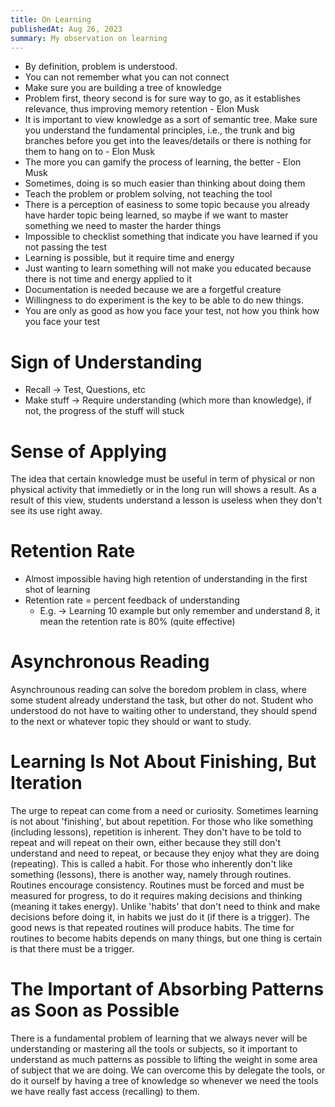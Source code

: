 ```yaml
---
title: On Learning
publishedAt: Aug 26, 2023
summary: My observation on learning
---
```


- By definition, problem is understood.
- You can not remember what you can not connect
- Make sure you are building a tree of knowledge
- Problem first, theory second is for sure way to go, as it establishes relevance, thus improving memory retention - Elon Musk
- It is important to view knowledge as a sort of semantic tree. Make sure you understand the fundamental principles, i.e., the trunk and big branches before you get into the leaves/details or there is nothing for them to hang on to - Elon Musk
- The more you can gamify the process of learning, the better - Elon Musk
- Sometimes, doing is so much easier than thinking about doing them
- Teach the problem or problem solving, not teaching the tool
- There is a perception of easiness to some topic because you already have harder topic being learned, so maybe if we want to master something we need to master the harder things
- Impossible to checklist something that indicate you have learned if you not passing the test
- Learning is possible, but it require time and energy
- Just wanting to learn something will not make you educated because there is not time and energy applied to it
- Documentation is needed because we are a forgetful creature
- Willingness to do experiment is the key to be able to do new things.
- You are only as good as how you face your test, not how you think how you face your test

# Sign of Understanding

- Recall → Test, Questions, etc
- Make stuff → Require understanding (which more than knowledge), if not, the progress of the stuff will stuck

# Sense of Applying

The idea that certain knowledge must be useful in term of physical or non physical activity that immedietly or in the long run will shows a result. As a result of this view, students understand a lesson is useless when they don't see its use right away.

# Retention Rate

- Almost impossible having high retention of understanding in the first shot of learning
- Retention rate = percent feedback of understanding
  - E.g. → Learning 10 example but only remember and understand 8, it mean the retention rate is 80% (quite effective)

# **Asynchronous Reading**

Asynchrounous reading can solve the boredom problem in class, where some student already understand the task, but other do not. Student who understood do not have to waiting other to understand, they should spend to the next or whatever topic they should or want to study.

# Learning Is Not About Finishing, But Iteration

The urge to repeat can come from a need or curiosity. Sometimes learning is not about 'finishing', but about repetition. For those who like something (including lessons), repetition is inherent. They don't have to be told to repeat and will repeat on their own, either because they still don't understand and need to repeat, or because they enjoy what they are doing (repeating). This is called a habit. For those who inherently don't like something (lessons), there is another way, namely through routines. Routines encourage consistency. Routines must be forced and must be measured for progress, to do it requires making decisions and thinking (meaning it takes energy). Unlike 'habits' that don't need to think and make decisions before doing it, in habits we just do it (if there is a trigger). The good news is that repeated routines will produce habits. The time for routines to become habits depends on many things, but one thing is certain is that there must be a trigger.

# The Important of Absorbing Patterns as Soon as Possible

There is a fundamental problem of learning that we always never will be understanding or mastering all the tools or subjects, so it important to understand as much patterns as possible to lifting the weight in some area of subject that we are doing. We can overcome this by delegate the tools, or do it ourself by having a tree of knowledge so whenever we need the tools we have really fast access (recalling) to them.
